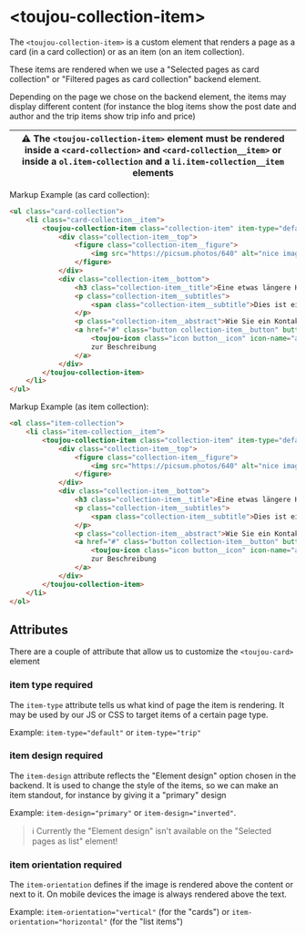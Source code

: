 # &lt;toujou-collection-item&gt;
The `<toujou-collection-item>` is a custom element that renders a page as a card (in a card collection) or as an item (on an item collection).

These items are rendered when we use a "Selected pages as card collection" or "Filtered pages as card collection" backend element.

Depending on the page we chose on the backend element, the items may display different content (for instance the blog items show the post date and author and the trip items show trip info and price)

| ⚠️ The `<toujou-collection-item>` element must be rendered inside a `<card-collection>` and `<card-collection__item>` or inside a `ol.item-collection` and a `li.item-collection__item` elements |
|----------------------------------------------------------------------------------------------|


Markup Example (as card collection):
```html
<ul class="card-collection">
    <li class="card-collection__item">
        <toujou-collection-item class="collection-item" item-type="default" item-design="primary" item-orientation="vertical">
            <div class="collection-item__top">
                <figure class="collection-item__figure">
                    <img src="https://picsum.photos/640" alt="nice image" class="collection-item__image">
                </figure>
            </div>
            <div class="collection-item__bottom">
                <h3 class="collection-item__title">Eine etwas längere Headline über zwei Zeilen</h3>
                <p class="collection-item__subtitles">
                    <span class="collection-item__subtitle">Dies ist ein Untertitel</span>
                </p>
                <p class="collection-item__abstract">Wie Sie ein Kontaktformular (und andere Onlineformulare) erstellen, worauf aus DSGVO-Sicht und für den Spamschutz zu achten ist: Das erläutern wir in diesem Blogartikel.</p>
                <a href="#" class="button collection-item__button" button-variant="primary" button-type="ghost" button-size="normal" button-icon-position="left">
                    <toujou-icon class="icon button__icon" icon-name="arrow-right"></toujou-icon>
                    zur Beschreibung
                </a>
            </div>
        </toujou-collection-item>
    </li>
</ul>
```

Markup Example (as item collection):
```html
<ol class="item-collection">
    <li class="item-collection__item">
        <toujou-collection-item class="collection-item" item-type="default" item-design="default" item-orientation="horizontal">
            <div class="collection-item__top">
                <figure class="collection-item__figure">
                    <img src="https://picsum.photos/640" alt="nice image" class="collection-item__image">
                </figure>
            </div>
            <div class="collection-item__bottom">
                <h3 class="collection-item__title">Eine etwas längere Headline über zwei Zeilen</h3>
                <p class="collection-item__subtitles">
                    <span class="collection-item__subtitle">Dies ist ein Untertitel</span>
                </p>
                <p class="collection-item__abstract">Wie Sie ein Kontaktformular (und andere Onlineformulare) erstellen, worauf aus DSGVO-Sicht und für den Spamschutz zu achten ist: Das erläutern wir in diesem Blogartikel.</p>
                <a href="#" class="button collection-item__button" button-variant="primary" button-type="ghost" button-size="normal" button-icon-position="left">
                    <toujou-icon class="icon button__icon" icon-name="arrow-right"></toujou-icon>
                    zur Beschreibung
                </a>
            </div>
        </toujou-collection-item>
    </li>
</ol>
```

## Attributes
There are a couple of attribute that allow us to customize the `<toujou-card>` element


### item type <toujou-chip class="chip" chip-bg-color="warning">required</toujou-chip>
The `item-type` attribute tells us what kind of page the item is rendering. It may be used by our JS or CSS to target items of a certain page type.

Example: `item-type="default"` or `item-type="trip"`

### item design <toujou-chip class="chip" chip-bg-color="warning">required</toujou-chip>
The `item-design` attribute reflects the "Element design" option chosen in the backend.
It is used to change the style of the items, so we can make an item standout, for instance by giving it a "primary" design

Example: `item-design="primary"` or `item-design="inverted"`.

> ℹ️ Currently the "Element design" isn't available on the "Selected pages as list" element!

### item orientation <toujou-chip class="chip" chip-bg-color="warning">required</toujou-chip>
The `item-orientation` defines if the image is rendered above the content or next to it. On mobile devices the image is always rendered above the text.

Example: `item-orientation="vertical"` (for the "cards") or `item-orientation="horizontal"` (for the "list items")